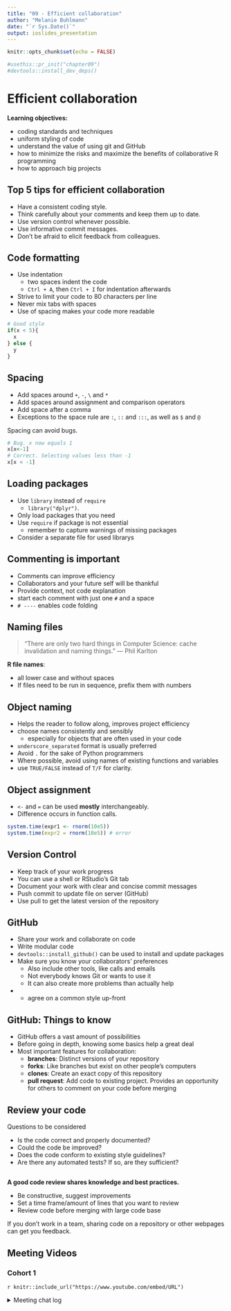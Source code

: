 ```yaml
---
title: "09 - Efficient collaboration"
author: "Melanie Buhlmann"
date: "`r Sys.Date()`"
output: ioslides_presentation
---
```


```r
knitr::opts_chunk$set(echo = FALSE)

#usethis::pr_init("chapter09")
#devtools::install_dev_deps()

```

# Efficient collaboration

**Learning objectives:**

-   coding standards and techniques
-   uniform styling of code
-   understand the value of using git and GitHub
-   how to minimize the risks and maximize the benefits of collaborative R programming
-   how to approach big projects

## Top 5 tips for efficient collaboration {.unnumbered}

-   Have a consistent coding style.
-   Think carefully about your comments and keep them up to date.
-   Use version control whenever possible.
-   Use informative commit messages.
-   Don't be afraid to elicit feedback from colleagues.

## Code formatting {.unnumbered}

-   Use indentation
    -   two spaces indent the code
    -   `Ctrl + A`, then `Ctrl + I` for indentation afterwards
-   Strive to limit your code to 80 characters per line
-   Never mix tabs with spaces
-   Use of spacing makes your code more readable

```r
# Good style
if(x < 5){
  x
} else {
  y
}
```

## Spacing {-}
-   Add spaces around `+`, `-`, `\` and `*`
-   Add spaces around assignment and comparison operators
-   Add space after a comma
-   Exceptions to the space rule are `:`, `::` and `:::`, as well as `$` and `@`

Spacing can avoid bugs.
```r
# Bug. x now equals 1
x[x<-1]
# Correct. Selecting values less than -1
x[x < -1]
```

## Loading packages {.unnumbered}

-   Use `library` instead of `require`
    -   `library("dplyr")`.
-   Only load packages that you need
-   Use `require` if package is not essential
    -   remember to capture warnings of missing packages
-   Consider a separate file for used librarys

## Commenting is important {.unnumbered}

-   Comments can improve efficiency
-   Collaborators and your future self will be thankful
-   Provide context, not code explanation
-   start each comment with just one `#` and a space
-   `# ----` enables code folding

## Naming files {.unnumbered}

> "There are only two hard things in Computer Science: cache invalidation and naming things." --- Phil Karlton

**R file names**:

-   all lower case and without spaces
-   If files need to be run in sequence, prefix them with numbers

## Object naming {.unnumbered}

-   Helps the reader to follow along, improves project efficiency
-   choose names consistently and sensibly
    - especially for objects that are often used in your code
-   `underscore_separated` format is usually preferred
-   Avoid `.` for the sake of Python programmers
-   Where possible, avoid using names of existing functions and variables
-   use `TRUE/FALSE` instead of `T/F` for clarity.

## Object assignment {.unnumbered}

-   `<-` and `=` can be used **mostly** interchangeably.
-   Difference occurs in function calls.

```r
system.time(expr1 <- rnorm(10e5))
system.time(expr2 = rnorm(10e5)) # error
```

## Version Control {.unnumbered}

-   Keep track of your work progress
-   You can use a shell or RStudio's Git tab
-   Document your work with clear and concise commit messages
-   Push commit to update file on server (GitHub)
-   Use pull to get the latest version of the repository

## GitHub {.unnumbered}

-   Share your work and collaborate on code
-   Write modular code
-   `devtools::install_github()` can be used to install and update packages
-   Make sure you know your collaborators' preferences
    -   Also include other tools, like calls and emails
    -   Not everybody knows Git or wants to use it
    -   It can also create more problems than actually help
-   -   agree on a common style up-front

## GitHub: Things to know {.unnumbered}

-   GitHub offers a vast amount of possibilities
-   Before going in depth, knowing some basics help a great deal
-   Most important features for collaboration:
    -   **branches**: Distinct versions of your repository
    -   **forks**: Like branches but exist on other people's computers
    -   **clones**: Create an exact copy of this repository
    -   **pull request**: Add code to existing project. Provides an opportunity for others to comment on your code before merging


## Review your code {.unnumbered}

Questions to be considered

-   Is the code correct and properly documented?
-   Could the code be improved?
-   Does the code conform to existing style guidelines?
-   Are there any automated tests? If so, are they sufficient?

##  {.unnumbered}

**A good code review shares knowledge and best practices.**

-   Be constructive, suggest improvements
-   Set a time frame/amount of lines that you want to review
-   Review code before merging with large code base

If you don't work in a team, sharing code on a repository or other webpages can get you feedback.

## Meeting Videos {.unnumbered}

### Cohort 1 {.unnumbered}

`r knitr::include_url("https://www.youtube.com/embed/URL")`

<details>

<summary>Meeting chat log</summary>

```         
LOG
```

</details>
